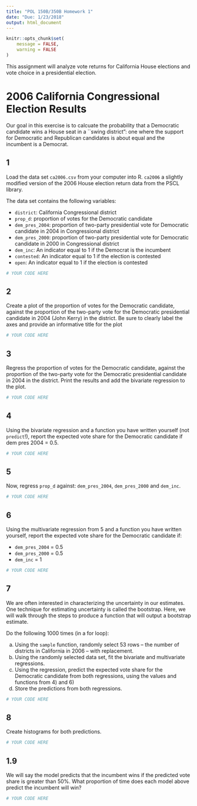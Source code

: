 ```yaml
---
title: "POL 150B/350B Homework 1"
date: "Due: 1/23/2018"
output: html_document
---
```


```r
knitr::opts_chunk$set(
	message = FALSE,
	warning = FALSE
)
```

This assignment will analyze vote returns for California House elections and vote choice in a presidential election.  

# 2006 California Congressional Election Results

Our goal in this exercise is to calcuate the probability that a Democratic candidate wins a House seat in a ``swing district": one where the support for Democratic and Republican candidates is about equal and the incumbent is a Democrat.  

## 1 

Load the data set `ca2006.csv` from your computer into R. `ca2006` a slightly modified version of the 2006 House election return data from the PSCL library.

The data set contains the following variables:

- `district`: California Congressional district 
- `prop_d`: proportion of votes for the Democratic candidate
- `dem_pres_2004`: proportion of two-party presidential vote for Democratic candidate in 2004 in Congressional district
- `dem_pres_2000`: proportion of two-party presidential vote for Democratic candidate in 2000 in Congressional district
- `dem_inc`: An indicator equal to 1 if the Democrat is the incumbent
- `contested`: An indicator equal to 1 if the election is contested
- `open`:  An indicator equal to 1 if the election is contested

```r
# YOUR CODE HERE
```

## 2

Create a plot of the proportion of votes for the Democratic candidate, against the proportion of the two-party vote for the Democratic presidential candidate in 2004 (John Kerry) in the district. Be sure to clearly label the axes and provide an informative title for the plot

```r
# YOUR CODE HERE
```

## 3

Regress the proportion of votes for the Democratic candidate, against the proportion of the two-party vote for the Democratic presidential candidate in 2004 in the district. Print the results and add the bivariate regression to the plot.

```r
# YOUR CODE HERE
```

## 4

Using the bivariate regression and a function you have written yourself (not `predict`!), report the expected vote share for the Democratic candidate if dem pres 2004 = 0.5.

```r
# YOUR CODE HERE
```

## 5

Now, regress `prop_d` against: `dem_pres_2004`, `dem_pres_2000` and `dem_inc`.

```r
# YOUR CODE HERE
```

## 6

Using the multivariate regression from 5 and a function you have written yourself, report the expected vote share for the Democratic candidate if:

- `dem_pres_2004` = 0.5 
- `dem_pres_2000` = 0.5 
- `dem_inc` = 1

```r
# YOUR CODE HERE
```

## 7

We are often interested in characterizing the uncertainty in our estimates. One technique for estimating uncertainty is called the bootstrap. Here, we will walk through the steps to produce a function that will output a bootstrap estimate.

Do the following 1000 times (in a for loop):

a) Using the `sample` function, randomly select 53 rows -- the number of districts in California in 2006 -- with replacement.
b) Using the randomly selected data set, fit the bivariate and multivariate regressions.
c) Using the regression, predict the expected vote share for the Democratic candidate from both regressions, using the values and functions from 4) and 6)
d) Store the predictions from both regressions.

```r
# YOUR CODE HERE
```

## 8

Create histograms for both predictions.

```r
# YOUR CODE HERE
```

## 1.9

We will say the model predicts that the incumbent wins if the predicted vote share is greater than 50%. What proportion of time does each model above predict the incumbent will win?

```r
# YOUR CODE HERE
```